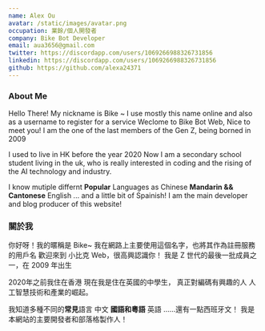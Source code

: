 ```yaml
---
name: Alex Ou
avatar: /static/images/avatar.png
occupation: 業餘/個人開發者
company: Bike Bot Developer
email: aua3656@gmail.com
twitter: https://discordapp.com/users/1069266988326731856
linkedin: https://discordapp.com/users/1069266988326731856
github: https://github.com/alexa24371
---
```


### About Me

Hello There! My nickname is Bike ~ 
I use mostly this name online and also as a username to register for a service
Weclome to Bike Bot Web, Nice to meet you!
I am the one of the last members of the Gen Z, being borned in 2009

I used to live in HK before the year 2020
Now I am a secondary school student living in the uk, 
who is really interested in coding and 
the rising of the AI technology and industry.

I know mutiple differnt **Popular** Languages as
Chinese **Mandarin && Cantonese**
English
... and a little bit of Spainish!
I am the main developer and blog producer of this website!


### 關於我

你好呀！我的暱稱是 Bike~
我在網路上主要使用這個名字，也將其作為註冊服務的用戶名
歡迎來到 小比克 Web，很高興認識你！
我是 Z 世代的最後一批成員之一，在 2009 年出生

2020年之前我住在香港
現在我是住在英國的中學生，
真正對編碼有興趣的人
人工智慧技術和產業的崛起。

我知道多種不同的**常見**語言
中文 **國語和粵語**
英語
……還有一點西班牙文！
我是本網站的主要開發者和部落格製作人！